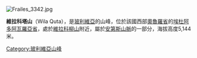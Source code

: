 [[Image:Frailes_3342.jpg|right]]
{{Coord|19|4|14|S|66|18|18|W|display=title}}

'''維拉科塔山'''（Wila Quta），是[[玻利維亞|玻利維亞]]的山峰，位於該國西部[[奧魯羅省|奧魯羅省]]的[[埃杜阿多阿瓦羅亞省|埃杜阿多阿瓦羅亞省]]，處於[[維拉科柳山_(埃杜阿多阿瓦羅亞省)|維拉科柳山]]附近，屬於[[安第斯山脈|安第斯山脈]]的一部分，海拔高度5,144米。

{{Bolivia-geo-stub}}
[[Category:玻利維亞山峰|Category:玻利維亞山峰]]